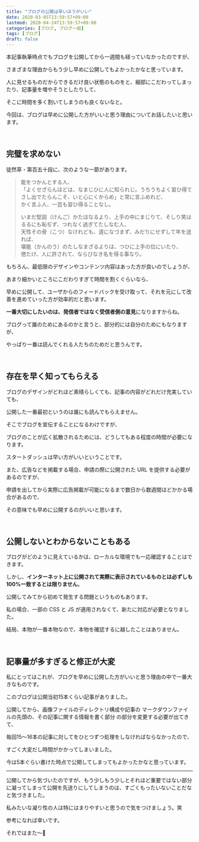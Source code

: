 ```yaml
---
title: "ブログの公開は早いほうがいい"
date: 2020-03-05T13:59:57+09:00
lastmod: 2020-04-24T13:59:57+09:00
categories: [ブログ, ブログ一般]
tags: [ブログ]
draft: false
---
```


本記事執筆時点でもブログを公開してから一週間も経っていなかったのですが、

さまざまな理由からもう少し早めに公開してもよかったかなと思っています。

人に見せるものだからできるだけ良い状態のものをと、細部にこだわってしまったり、記事量を増やそうとしたりして、

そこに時間を多く割いてしまうのも良くないなと。
<!--more-->
今回は、ブログは早めに公開した方がいいと思う理由についてお話したいと思います。

<br/>

## 完璧を求めない

徒然草・第百五十段に、次のような一節があります。

> 能をつかんとする人、<br/>「よくせざらんほどは、なまじひに人に知られじ。うちうちよく習ひ得てさし出でたらんこそ、いと心にくからめ」と常に言ふめれど、<br/>かく言ふ人、一芸も習ひ得ることなし。
>
> いまだ堅固（けんご）かたほなるより、上手の中にまじりて、そしり笑はるるにも恥ぢず、つれなく過ぎてたしなむ人、<br/>天性その骨（こつ）なけれども、道になづまず、みだりにせずして年を送れば、<br/>堪能（かんのう）のたしなまざるよりは、つひに上手の位にいたり、<br/>徳たけ、人に許されて、ならびなき名を得る事なり。

もちろん、最低限のデザインやコンテンツ内容はあった方が良いのでしょうが、

あまり細かいところにこだわりすぎて時間を割くぐらいなら、

早めに公開して、ユーザからのフィードバックを受け取って、それを元にして改善を進めていった方が効率的だと思います。

**一番大切にしたいのは、発信者ではなく受信者側の意見**になりますからね。

ブログって誰のためにあるのかと言うと、部分的には自分のためにもなりますが、

やっぱり一番は読んでくれる人たちのためだと思うんです。

<br/>

## 存在を早く知ってもらえる

ブログのデザインがどれほど素晴らしくても、記事の内容がどれだけ充実していても、

公開した一番最初というのは誰にも読んでもらえません。

そこでブログを宣伝することになるわけですが、

ブログのことが広く拡散されるためには、どうしてもある程度の時間が必要になります。

スタートダッシュは早い方がいいということです。

また、広告などを掲載する場合、申請の際に公開された URL を提供する必要があるのですが、

申請を出してから実際に広告掲載が可能になるまで数日から数週間ほどかかる場合があるので、

その意味でも早めに公開するのがいいと思います。

<br/>

## 公開しないとわからないこともある

ブログがどのように見えているかは、ローカルな環境でも一応確認することはできます。

しかし、**インターネット上に公開されて実際に表示されているものとは必ずしも100%一致するとは限りません**。

公開してみてから初めて発生する問題というものもあります。

私の場合、一部の CSS と JS が適用されなくて、新たに対応が必要となりました。

結局、本物が一番本物なので、本物を確認するに越したことはありません。

<relpos link="netlify-deploy-css-js" />

<br/>

## 記事量が多すぎると修正が大変

私にとってはこれが、ブログを早めに公開した方がいいと思う理由の中で一番大きなものです。

このブログは公開当初15本くらい記事がありました。

公開してから、画像ファイルのディレクトリ構成や記事の
<tltp label="フロントマター">マークダウンファイルの先頭の、その記事に関する情報を書く部分</tltp>
の部分を変更する必要が出てきて、

毎回15～16本の記事に対してをひとつずつ処理をしなければならなかったので、

すごく大変だし時間がかかってしまいました。 

今は5本ぐらい書けた時点で公開してしまってもよかったかなと思っています。

<relpos link="seikahoukoku1" />

---

公開してから気づいたのですが、もう少しもう少しとそれほど重要ではない部分に凝ってしまって公開を先送りにしてしまうのは、すごくもったいないことだなと気づきました。

私みたいな凝り性の人は特にはまりやすいと思うので気をつけましょう。笑

参考になれば幸いです。

それではまた～👋
